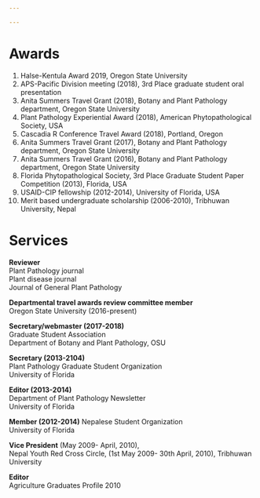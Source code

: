 ```yaml
---

---
```


# **Awards**

1. Halse-Kentula Award 2019, Oregon State University <br>
2. APS-Pacific Division meeting (2018), 3rd Place graduate student oral presentation <br>
3. Anita Summers Travel Grant (2018), Botany and Plant Pathology department, Oregon State University <br>
4. Plant Pathology Experiential Award (2018), American Phytopathological Society, USA <br>
5. Cascadia R Conference Travel Award (2018), Portland, Oregon <br>
6. Anita Summers Travel Grant (2017), Botany and Plant Pathology department, Oregon State University <br> 
7. Anita Summers Travel Grant (2016), Botany and Plant Pathology department, Oregon State University <br>
8. Florida Phytopathological  Society, 3rd Place Graduate Student Paper Competition (2013), Florida, USA <br>
9. USAID-CIP fellowship (2012-2014), University of Florida, USA <br>
10. Merit based undergraduate scholarship (2006-2010), Tribhuwan University, Nepal <br>









# **Services**

**Reviewer**<br>
Plant Pathology journal<br> 
          Plant disease journal <br> 
          Journal of General Plant Pathology<br> 

**Departmental travel awards review committee member** <br>
Oregon State University (2016-present)<br> 

**Secretary/webmaster (2017-2018)** <br> 
Graduate Student Association <br> 
Department of Botany and Plant Pathology, OSU <br> 
 
**Secretary (2013-2104)** <br> 
Plant Pathology Graduate Student Organization <br> 
University of Florida <br> 
 
**Editor (2013-2014)** <br> 
Department of Plant Pathology Newsletter <br> 
University of Florida <br> 
 
**Member (2012-2014)** Nepalese Student Organization <br> 
University of Florida <br> 
 
**Vice President** (May 2009- April, 2010), <br> 
Nepal Youth Red Cross Circle, (1st May 2009- 30th April, 2010), Tribhuwan University <br> 
 	 
**Editor** <br> 
Agriculture Graduates Profile 2010 <br> 

